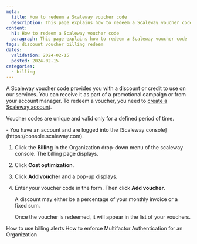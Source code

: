 ```yaml
---
meta:
  title: How to redeem a Scaleway voucher code
  description: This page explains how to redeem a Scaleway voucher code
content:
  h1: How to redeem a Scaleway voucher code
  paragraph: This page explains how to redeem a Scaleway voucher code
tags: discount voucher billing redeem 
dates:
  validation: 2024-02-15
  posted: 2024-02-15
categories:
  - billing
---
```


A Scaleway voucher code provides you with a discount or credit to use on our services. You can receive it as part of a promotional campaign or from your account manager. To redeem a voucher, you need to [create a Scaleway account](/console/account/how-to/create-an-account/).

Voucher codes are unique and valid only for a defined period of time.

<Message type="requirement">
  - You have an account and are logged into the [Scaleway console](https://console.scaleway.com).
</Message>

1. Click the **Billing** in the Organization drop-down menu of the scaleway console. The billing page displays.
    
2. Click **Cost optimization**.

3. Click **Add voucher** and a pop-up displays.
 
4. Enter your voucher code in the form. Then click **Add voucher**. 
    
    <Message type="note">
      A discount may either be a percentage of your monthly invoice or a fixed sum.
    </Message>

    Once the voucher is redeemed, it will appear in the list of your vouchers.


<Navigation title="See also">
  <PreviousButton to="/console/account/how-to/use-billing-alerts/">How to use billing alerts</PreviousButton>
  <NextButton to="/console/account/how-to/enforce-mfa">How to enforce Multifactor Authentication for an Organization</NextButton>
</Navigation>
